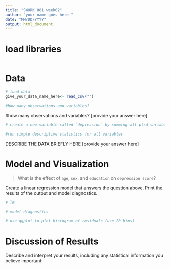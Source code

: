 ---
title: "SWORK 881 week02"
author: "your name goes here "
date: "MM/DD/YYYY"
output: html_document
---

# load libraries
```{r setup, include=FALSE}

```


# Data
```{r}
# load data
give_your_data_name_here<- read_csv("")

#how many observations and variables? 

```
#how many observations and variables? 
[provide your answer here]


```{r}
# create a new variable called `depression` by summing all ptsd variables. Use tidy approach


```


```{r}
#run simple descriptive statistics for all variables


```

DESCRIBE THE DATA BRIEFLY HERE
[provide your answer here]



# Model and Visualization
> What is the effect of `age`, `sex`, and `education` on `depression score`? 

Create a linear regression model that answers the question above. Print the results of the output and model diagnostics.

```{r}
# lm

```


```{r}
# model diagnostics


```


```{r}
# use ggplot to plot histogram of residuals (use 20 bins)


```

# Discussion of Results

Describe and interpret your results, including any statistical information you believe important: 

